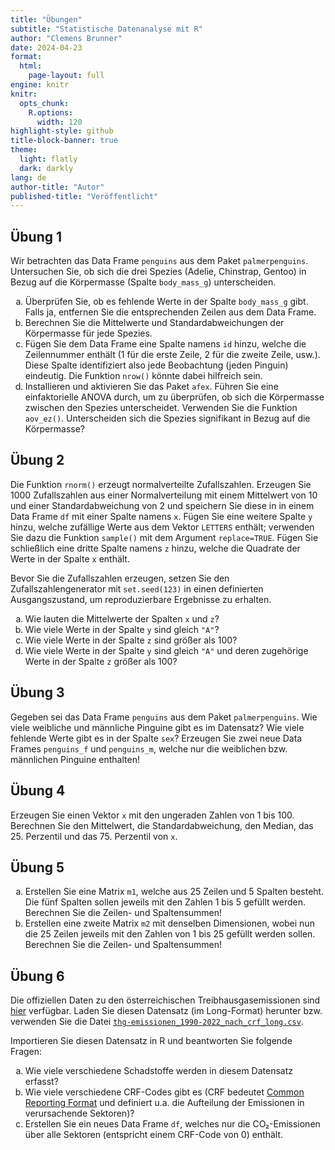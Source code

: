 ```yaml
---
title: "Übungen"
subtitle: "Statistische Datenanalyse mit R"
author: "Clemens Brunner"
date: 2024-04-23
format:
  html:
    page-layout: full
engine: knitr
knitr:
  opts_chunk: 
    R.options:
      width: 120
highlight-style: github
title-block-banner: true
theme:
  light: flatly
  dark: darkly
lang: de
author-title: "Autor"
published-title: "Veröffentlicht"
---
```


## Übung 1

Wir betrachten das Data Frame `penguins` aus dem Paket `palmerpenguins`. Untersuchen Sie, ob sich die drei Spezies (Adelie, Chinstrap, Gentoo) in Bezug auf die Körpermasse (Spalte `body_mass_g`) unterscheiden.

a. Überprüfen Sie, ob es fehlende Werte in der Spalte `body_mass_g` gibt. Falls ja, entfernen Sie die entsprechenden Zeilen aus dem Data Frame.
b. Berechnen Sie die Mittelwerte und Standardabweichungen der Körpermasse für jede Spezies.
c. Fügen Sie dem Data Frame eine Spalte namens `id` hinzu, welche die Zeilennummer enthält (1 für die erste Zeile, 2 für die zweite Zeile, usw.). Diese Spalte identifiziert also jede Beobachtung (jeden Pinguin) eindeutig. Die Funktion `nrow()` könnte dabei hilfreich sein.
d. Installieren und aktivieren Sie das Paket `afex`. Führen Sie eine einfaktorielle ANOVA durch, um zu überprüfen, ob sich die Körpermasse zwischen den Spezies unterscheidet. Verwenden Sie die Funktion `aov_ez()`. Unterscheiden sich die Spezies signifikant in Bezug auf die Körpermasse?


## Übung 2

Die Funktion `rnorm()` erzeugt normalverteilte Zufallszahlen. Erzeugen Sie 1000 Zufallszahlen aus einer Normalverteilung mit einem Mittelwert von 10 und einer Standardabweichung von 2 und speichern Sie diese in in einem Data Frame `df` mit einer Spalte namens `x`. Fügen Sie eine weitere Spalte `y` hinzu, welche zufällige Werte aus dem Vektor `LETTERS` enthält; verwenden Sie dazu die Funktion `sample()` mit dem Argument `replace=TRUE`. Fügen Sie schließlich eine dritte Spalte namens `z` hinzu, welche die Quadrate der Werte in der Spalte `x` enthält.

:::{.callout-tip}
Bevor Sie die Zufallszahlen erzeugen, setzen Sie den Zufallszahlengenerator mit `set.seed(123)` in einen definierten Ausgangszustand, um reproduzierbare Ergebnisse zu erhalten.
:::

a. Wie lauten die Mittelwerte der Spalten `x` und `z`?
b. Wie viele Werte in der Spalte `y` sind gleich `"A"`?
c. Wie viele Werte in der Spalte `z` sind größer als 100?
d. Wie viele Werte in der Spalte `y` sind gleich `"A"` und deren zugehörige Werte in der Spalte `z` größer als 100?


## Übung 3

Gegeben sei das Data Frame `penguins` aus dem Paket `palmerpenguins`. Wie viele weibliche und männliche Pinguine gibt es im Datensatz? Wie viele fehlende Werte gibt es in der Spalte `sex`? Erzeugen Sie zwei neue Data Frames `penguins_f` und `penguins_m`, welche nur die weiblichen bzw. männlichen Pinguine enthalten!


## Übung 4

Erzeugen Sie einen Vektor `x` mit den ungeraden Zahlen von 1 bis 100. Berechnen Sie den Mittelwert, die Standardabweichung, den Median, das 25. Perzentil und das 75. Perzentil von `x`.


## Übung 5

a. Erstellen Sie eine Matrix `m1`, welche aus 25 Zeilen und 5 Spalten besteht. Die fünf Spalten sollen jeweils mit den Zahlen 1 bis 5 gefüllt werden. Berechnen Sie die Zeilen- und Spaltensummen!
b. Erstellen eine zweite Matrix `m2` mit denselben Dimensionen, wobei nun die 25 Zeilen jeweils mit den Zahlen von 1 bis 25 gefüllt werden sollen. Berechnen Sie die Zeilen- und Spaltensummen!


## Übung 6

Die offiziellen Daten zu den österreichischen Treibhausgasemissionen sind [hier](https://www.data.gv.at/katalog/dataset/78bd7b69-c1a7-456b-8698-fac3b24f7aa5#resources) verfügbar. Laden Sie diesen Datensatz (im Long-Format) herunter bzw. verwenden Sie die Datei [`thg-emissionen_1990-2022_nach_crf_long.csv`](thg-emissionen_1990-2022_nach_crf_long.csv).

Importieren Sie diesen Datensatz in R und beantworten Sie folgende Fragen:

a. Wie viele verschiedene Schadstoffe werden in diesem Datensatz erfasst?
b. Wie viele verschiedene CRF-Codes gibt es (CRF bedeutet [Common Reporting Format](https://en.eustat.eus/documentos/elem_13127/definicion.html) und definiert u.a. die Aufteilung der Emissionen in verursachende Sektoren)?
c. Erstellen Sie ein neues Data Frame `df`, welches nur die CO₂-Emissionen über alle Sektoren (entspricht einem CRF-Code von 0) enthält.
